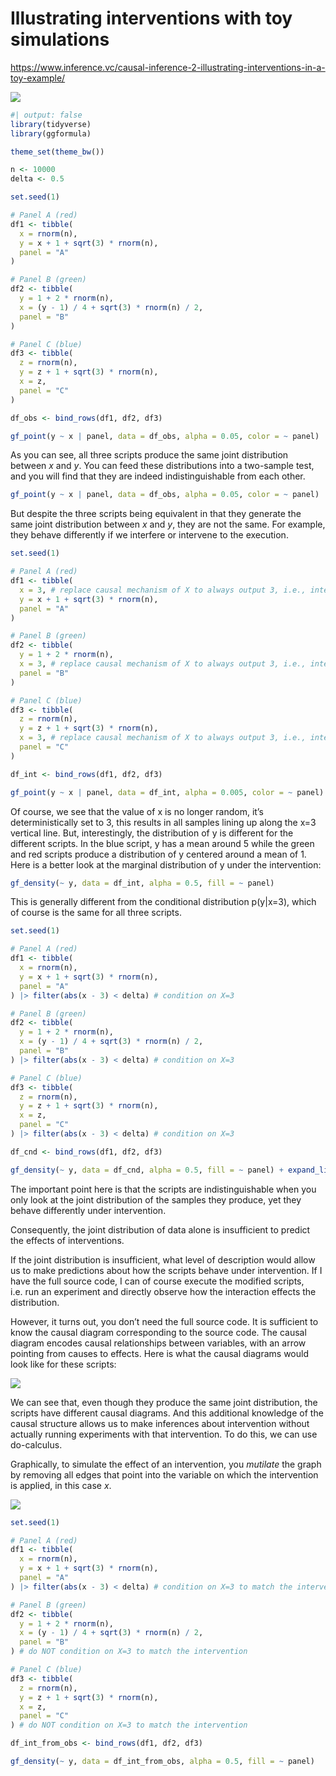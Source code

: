 # Illustrating interventions with toy simulations

<https://www.inference.vc/causal-inference-2-illustrating-interventions-in-a-toy-example/>

![](images/clipboard-1927333045.png)

```r
#| output: false
library(tidyverse)
library(ggformula)

theme_set(theme_bw())

n <- 10000
delta <- 0.5
```

```r
set.seed(1)

# Panel A (red)
df1 <- tibble(
  x = rnorm(n),
  y = x + 1 + sqrt(3) * rnorm(n),
  panel = "A"
)

# Panel B (green)
df2 <- tibble(
  y = 1 + 2 * rnorm(n),
  x = (y - 1) / 4 + sqrt(3) * rnorm(n) / 2,
  panel = "B"
)

# Panel C (blue)
df3 <- tibble(
  z = rnorm(n),
  y = z + 1 + sqrt(3) * rnorm(n),
  x = z,
  panel = "C"
)

df_obs <- bind_rows(df1, df2, df3)

gf_point(y ~ x | panel, data = df_obs, alpha = 0.05, color = ~ panel)
```

As you can see, all three scripts produce the same joint distribution between $x$ and $y$. You can feed these distributions into a two-sample test, and you will find that they are indeed indistinguishable from each other.

```r
gf_point(y ~ x | panel, data = df_obs, alpha = 0.05, color = ~ panel) |> gf_lm()
```

But despite the three scripts being equivalent in that they generate the same joint distribution between $x$ and $y$, they are not the same. For example, they behave differently if we interfere or intervene to the execution.

```r
set.seed(1)

# Panel A (red)
df1 <- tibble(
  x = 3, # replace causal mechanism of X to always output 3, i.e., intervene to set X = 3
  y = x + 1 + sqrt(3) * rnorm(n),
  panel = "A"
)

# Panel B (green)
df2 <- tibble(
  y = 1 + 2 * rnorm(n),
  x = 3, # replace causal mechanism of X to always output 3, i.e., intervene to set X = 3
  panel = "B"
)

# Panel C (blue)
df3 <- tibble(
  z = rnorm(n),
  y = z + 1 + sqrt(3) * rnorm(n),
  x = 3, # replace causal mechanism of X to always output 3, i.e., intervene to set X = 3
  panel = "C"
)

df_int <- bind_rows(df1, df2, df3)

gf_point(y ~ x | panel, data = df_int, alpha = 0.005, color = ~ panel)
```

Of course, we see that the value of x is no longer random, it's deterministically set to 3, this results in all samples lining up along the x=3 vertical line. But, interestingly, the distribution of y is different for the different scripts. In the blue script, y has a mean around 5 while the green and red scripts produce a distribution of y centered around a mean of 1. Here is a better look at the marginal distribution of y under the intervention:

```r
gf_density(~ y, data = df_int, alpha = 0.5, fill = ~ panel)
```

This is generally different from the conditional distribution p(y\|x=3), which of course is the same for all three scripts.

```r
set.seed(1)

# Panel A (red)
df1 <- tibble(
  x = rnorm(n),
  y = x + 1 + sqrt(3) * rnorm(n),
  panel = "A"
) |> filter(abs(x - 3) < delta) # condition on X=3

# Panel B (green)
df2 <- tibble(
  y = 1 + 2 * rnorm(n),
  x = (y - 1) / 4 + sqrt(3) * rnorm(n) / 2,
  panel = "B"
) |> filter(abs(x - 3) < delta) # condition on X=3

# Panel C (blue)
df3 <- tibble(
  z = rnorm(n),
  y = z + 1 + sqrt(3) * rnorm(n),
  x = z,
  panel = "C"
) |> filter(abs(x - 3) < delta) # condition on X=3

df_cnd <- bind_rows(df1, df2, df3)

gf_density(~ y, data = df_cnd, alpha = 0.5, fill = ~ panel) + expand_limits(x = c(-4, 12))
```

The important point here is that the scripts are indistinguishable when you only look at the joint distribution of the samples they produce, yet they behave differently under intervention.

Consequently, the joint distribution of data alone is insufficient to predict the effects of interventions.

If the joint distribution is insufficient, what level of description would allow us to make predictions about how the scripts behave under intervention. If I have the full source code, I can of course execute the modified scripts, i.e. run an experiment and directly observe how the interaction effects the distribution.

However, it turns out, you don't need the full source code. It is sufficient to know the causal diagram corresponding to the source code. The causal diagram encodes causal relationships between variables, with an arrow pointing from causes to effects. Here is what the causal diagrams would look like for these scripts:

![](images/clipboard-1791079950.png)

We can see that, even though they produce the same joint distribution, the scripts have different causal diagrams. And this additional knowledge of the causal structure allows us to make inferences about intervention without actually running experiments with that intervention. To do this, we can use do-calculus.

Graphically, to simulate the effect of an intervention, you *mutilate* the graph by removing all edges that point into the variable on which the intervention is applied, in this case $x$.

![](images/clipboard-36456747.png)

```r
set.seed(1)

# Panel A (red)
df1 <- tibble(
  x = rnorm(n),
  y = x + 1 + sqrt(3) * rnorm(n),
  panel = "A"
) |> filter(abs(x - 3) < delta) # condition on X=3 to match the intervention

# Panel B (green)
df2 <- tibble(
  y = 1 + 2 * rnorm(n),
  x = (y - 1) / 4 + sqrt(3) * rnorm(n) / 2,
  panel = "B"
) # do NOT condition on X=3 to match the intervention

# Panel C (blue)
df3 <- tibble(
  z = rnorm(n),
  y = z + 1 + sqrt(3) * rnorm(n),
  x = z,
  panel = "C"
) # do NOT condition on X=3 to match the intervention

df_int_from_obs <- bind_rows(df1, df2, df3)

gf_density(~ y, data = df_int_from_obs, alpha = 0.5, fill = ~ panel)
```
